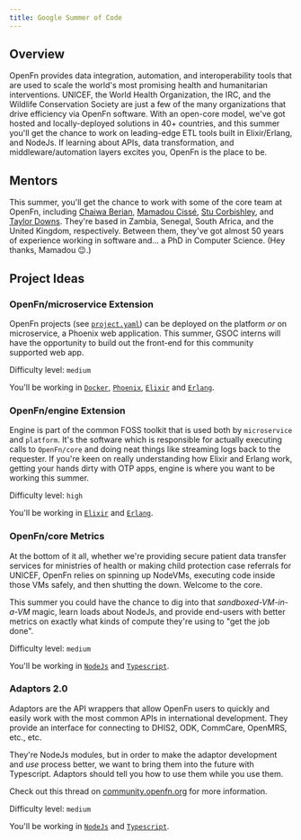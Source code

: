 ```yaml
---
title: Google Summer of Code
---
```


## Overview

OpenFn provides data integration, automation, and interoperability tools that
are used to scale the world's most promising health and humanitarian
interventions. UNICEF, the World Health Organization, the IRC, and the Wildlife
Conservation Society are just a few of the many organizations that drive
efficiency via OpenFn software. With an open-core model, we've got hosted and
locally-deployed solutions in 40+ countries, and this summer you'll get the
chance to work on leading-edge ETL tools built in Elixir/Erlang, and NodeJs. If
learning about APIs, data transformation, and middleware/automation layers
excites you, OpenFn is the place to be.

## Mentors

This summer, you'll get the chance to work with some of the core team at OpenFn,
including [Chaiwa Berian](https://openfn.org/team#chaiwa),
[Mamadou Cissé](https://openfn.org/team#mamadou),
[Stu Corbishley](https://openfn.org/team#stuart), and
[Taylor Downs](https://openfn.org/team#taylor). They're based in Zambia,
Senegal, South Africa, and the United Kingdom, respectively. Between them,
they've got almost 50 years of experience working in software and... a PhD in
Computer Science. (Hey thanks, Mamadou 😉.)

## Project Ideas

### OpenFn/microservice Extension

OpenFn projects (see [`project.yaml`](portability)) can be deployed on the
platform _or_ on microservice, a Phoenix web application. This summer, GSOC
interns will have the opportunity to build out the front-end for this community
supported web app.

Difficulty level: `medium`

You'll be working in [`Docker`](https://docs.docker.com/get-started/),
[`Phoenix`](https://www.phoenixframework.org/),
[`Elixir`](https://elixir-lang.org/) and [`Erlang`](https://www.erlang.org/).

### OpenFn/engine Extension

Engine is part of the common FOSS toolkit that is used both by `microservice`
and `platform`. It's the software which is responsible for actually executing
calls to `OpenFn/core` and doing neat things like streaming logs back to the
requester. If you're keen on really understanding how Elixir and Erlang work,
getting your hands dirty with OTP apps, engine is where you want to be working
this summer.

Difficulty level: `high`

You'll be working in [`Elixir`](https://elixir-lang.org/) and
[`Erlang`](https://www.erlang.org/).

### OpenFn/core Metrics

At the bottom of it all, whether we're providing secure patient data transfer
services for ministries of health or making child protection case referrals for
UNICEF, OpenFn relies on spinning up NodeVMs, executing code inside those VMs
safely, and then shutting the down. Welcome to the core.

This summer you could have the chance to dig into that _sandboxed-VM-in-a-VM_
magic, learn loads about NodeJs, and provide end-users with better metrics on
exactly what kinds of compute they're using to "get the job done".

Difficulty level: `medium`

You'll be working in [`NodeJs`](https://nodejs.dev/learn) and
[`Typescript`](https://www.typescriptlang.org/).

### Adaptors 2.0

Adaptors are the API wrappers that allow OpenFn users to quickly and easily work
with the most common APIs in international development. They provide an
interface for connecting to DHIS2, ODK, CommCare, OpenMRS, etc., etc.

They're NodeJs modules, but in order to make the adaptor development and _use_
process better, we want to bring them into the future with Typescript. Adaptors
should tell you how to use them while you use them.

Check out this thread on
[community.openfn.org](https://community.openfn.org/t/discussion-regarding-adapter-2-0-project)
for more information.

Difficulty level: `medium`

You'll be working in [`NodeJs`](https://nodejs.dev/learn) and
[`Typescript`](https://www.typescriptlang.org/).
